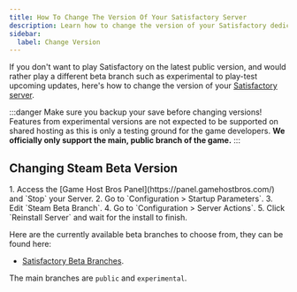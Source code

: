 ```yaml
---
title: How To Change The Version Of Your Satisfactory Server
description: Learn how to change the version of your Satisfactory dedicated server.
sidebar:
  label: Change Version
---
```


If you don't want to play Satisfactory on the latest public version, and would rather play a different beta branch such as experimental to play-test upcoming updates, here's how to change the version of your [Satisfactory server](https://www.gamehostbros.com/satisfactory-server-hosting/). 

:::danger
Make sure you backup your save before changing versions! Features from experimental versions are not expected to be supported on shared hosting as this is only a testing ground for the game developers. **We officially only support the main, public branch of the game.**
:::

## Changing Steam Beta Version

<Steps>
1. Access the [Game Host Bros Panel](https://panel.gamehostbros.com/) and `Stop` your Server.
2. Go to `Configuration > Startup Parameters`.
3. Edit `Steam Beta Branch`.
4. Go to `Configuration > Server Actions`.
5. Click `Reinstall Server` and wait for the install to finish.
</Steps>

Here are the currently available beta branches to choose from, they can be found here:

- [Satisfactory Beta Branches](https://steamdb.info/app/1690800/depots/#branches).

The main branches are `public` and `experimental`.